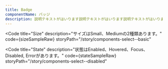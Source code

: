 ```yaml
---
title: Badge
componentName: バッジ
description: 説明テキストがはいります説明テキストがはいります説明テキストがはいります説明テキストがはいります説明テキストがはいります説明テキストがはいります説明テキストがはいります説明テキストがはいります
---
```



<Code
  title="Size"
  description="サイズはSmall、Mediumの2種類あります。"
  code={sizeSampleRaw}
  storyPath="/story/components-select--basic"
>
  <SizeSample client:load />
</Code>

<Code
  title="State"
  description="状態はEnabled、Hovered、Focus、Disabled, Errorがあります。"
  code={stateSampleRaw}
  storyPath="/story/components-select--disabled"
>
  <StateSample client:load />
</Code>
